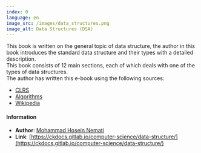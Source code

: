 ```yaml
---
index: 0
language: en
image_src: /images/data_structures.png
image_alt: Data Structures (DSA)
---
```


This book is written on the general topic of data structure, the author in this book introduces the standard data structure and their types with a detailed description. <br />
This book consists of 12 main sections, each of which deals with one of the types of data structures. <br />
The author has written this e-book using the following sources:

-   [CLRS](https://www.amazon.com/Introduction-Algorithms-3rd-MIT-Press/dp/0262033844)
-   [Algorithms](https://www.amazon.com/Algorithms-4th-Robert-Sedgewick/dp/032157351X)
-   [Wikipedia](https://en.wikipedia.org/wiki/Data_structure)

#### Information

-   **Author**: [Mohammad Hosein Nemati](https://www.linkedin.com/in/mohammad-hosein-nemati-665b1813b/)
-   **Link**: [https://ckdocs.gitlab.io/computer-science/data-structure/](https://ckdocs.gitlab.io/computer-science/data-structure/)
